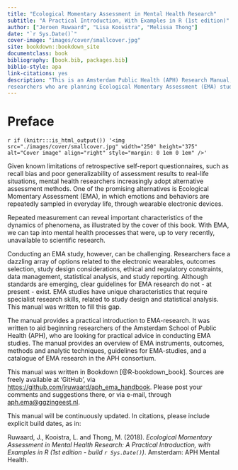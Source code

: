 ```yaml
--- 
title: "Ecological Momentary Assessment in Mental Health Research"
subtitle: "A Practical Introduction, With Examples in R (1st edition)"
author: ["Jeroen Ruwaard", "Lisa Kooistra", "Melissa Thong"]
date: "`r Sys.Date()`"
cover-image: "images/cover/smallcover.jpg"
site: bookdown::bookdown_site
documentclass: book
bibliography: [book.bib, packages.bib]
biblio-style: apa
link-citations: yes
description: "This is an Amsterdam Public Health (APH) Research Manual, written for 
researchers who are planning Ecological Momentary Assessment (EMA) studies."
---
```


# Preface {-}

`r if (knitr:::is_html_output()) '<img src="./images/cover/smallcover.jpg" width="250" height="375" alt="Cover image" align="right" style="margin: 0 1em 0 1em" />'`

Given known limitations of retrospective self-report questionnaires, such as
recall bias and poor generalizability of assessment results to real-life
situations, mental health researchers increasingly adopt alternative assessment
methods. One of the promising alternatives is Ecological Momentary Assessment
(EMA), in which emotions and behaviors are repeatedly sampled in everyday life,
through wearable electronic devices.

Repeated measurement can reveal important characteristics of the dynamics of
phenomena, as illustrated by the cover of this book. With EMA, we can tap into
mental health processes that were, up to very recently, unavailable to
scientific research.

Conducting an EMA study, however, can be challenging. Researchers face a
dazzling array of options related to the electronic wearables, outcomes
selection, study design considerations, ethical and regulatory constraints, data
management, statistical analysis, and study reporting. Although standards are
emerging, clear guidelines for EMA research do not - at present - exist. EMA
studies have unique characteristics that require specialist research skills,
related to study design and statistical analysis. This manual was written to
fill this gap.

The manual provides a practical introduction to EMA-research. It was written to
aid beginning researchers of the Amsterdam School of Public Health (APH), who
are looking for practical advice in conducting EMA studies. The manual provides
an overview of EMA instruments, outcomes, methods and analytic techniques,
guidelines for EMA-studies, and a catalogue of EMA research in the APH
consortium.

This manual was written in Bookdown [@R-bookdown_book]. Sources
are freely available at 'GitHub', via
<https://github.com/jruwaard/aph_ema_handbook>. Please post your comments and
suggestions there, or via e-mail, through <aph.ema@ggzingeest.nl>.

This manual will be continuously updated. In citations, please include explicit 
build dates, as in:

Ruwaard, J., Kooistra, L. and Thong, M. (2018). *Ecological Momentary Assessment
in Mental Health Research: A Practical Introduction, with Examples in R (1st
edition - build `r Sys.Date()`)*. Amsterdam: APH Mental Health. 
